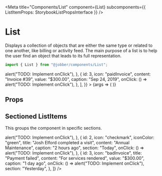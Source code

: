 
<Meta
  title="Components/List"
  component={List}
  subcomponents={{ ListItemProps: StorybookListPropsInterface }}
/>

# List

Displays a collection of objects that are either the same type or related to one
another, like billing or activity feed. The main purpose of a list is to help
the user find an object that leads to its full representation.

```ts
import { List } from "@jobber/components/List";
```

<Canvas>
  <Story
    name="List"
    args={{
      items: [
        {
          id: 1,
          icon: "wallet",
          iconColor: "orange",
          content: "Payment for Invoice #39",
          value: "-$300.00",
          caption: "Sep 25, 2019",
          onClick: () => alert("TODO: Implement onClick"),
        },
        {
          id: 3,
          icon: "paidInvoice",
          content: "Invoice #39",
          value: "$300.00",
          caption: "Sep 24, 2019",
          onClick: () => alert("TODO: Implement onClick"),
        },
      ],
    }}
  >
    {args => (
      <Card>
        <List {...args} />
      </Card>
    )}
  </Story>
</Canvas>

## Props

<ArgsTable of={List} story="List" />

## Sectioned ListItems

This groups the component in specific sections.

<Canvas>
  <Card>
    <List
      items={[
        {
          id: 1,
          icon: "addNote",
          title: "Darryl Tec added a note",
          content: [
            '_"Called the client. Asked if they want the luxury package, they said yes!"_',
            "Deck Build",
          ],
          caption: "1 minute ago",
          section: "Today",
          isActive: true,
          onClick: () => alert("TODO: Implement onClick"),
        },
        {
          id: 2,
          icon: "checkmark",
          iconColor: "green",
          title: "Josh Elford completed a visit",
          content: "Annual Maintenance",
          caption: "2 hours ago",
          section: "Today",
          onClick: () => alert("TODO: Implement onClick"),
        },
        {
          id: 3,
          icon: "badInvoice",
          title: "Payment failed",
          content: "For services rendered",
          value: "$300.00",
          caption: "1 day ago",
          onClick: () => alert("TODO: Implement onClick"),
          section: "Yesterday",
        },
      ]}
    />
  </Card>
</Canvas>
